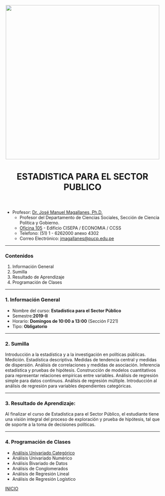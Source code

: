 <center><img src="https://github.com/PoliticayGobiernoPUCP/estadistica_anapol2/raw/master/PICS/LOGO_PUCP.png" width="500"></center>

<center> <header><h1>ESTADISTICA PARA EL SECTOR PUBLICO</h1>  </header></center>

* Profesor:  <a href="http://www.pucp.edu.pe/profesor/jose-manuel-magallanes/" target="_blank">Dr. José Manuel Magallanes, Ph.D.</a> <br>
    - Profesor del Departamento de Ciencias Sociales, Sección de Ciencia Política y Gobierno.
    - [Oficina 105](https://goo.gl/maps/xuGeG6o9di1i1y5m6) - Edificio CISEPA / ECONOMIA / CCSS
    - Telefono: (51) 1 - 6262000 anexo 4302
    - Correo Electrónico: [jmagallanes@pucp.edu.pe](mailto:jmagallanes@pucp.edu.pe)
    
-----


<a id='beginning'></a>

### Contenidos


1. Información General
2. Sumilla
3. Resultado de Aprendizaje
4. Programación de Clases
   

____

<a id='part1'></a>

### 1. Información General


* Nombre del curso: **Estadística para el Sector Público**
* Semestre:**2019-II**
* Horario: **Domingos de 10:00 a 13:00** (Sección F221)
* Tipo: **Obligatorio** 

 
____
<a id='part2'></a>

### 2. Sumilla

Introducción a la estadística y a la investigación en políticas públicas. Medición. Estadística descriptiva. Medidas de tendencia central y medidas de dispersión. Análisis de correlaciones y medidas de asociación. Inferencia estadística y pruebas de hipótesis. Construcción de modelos cuantitativos para representar relaciones empíricas entre variables. Análisis de regresión simple para datos continuos. Análisis de regresión múltiple. Introducción al análisis de regresión para variables dependientes categóricas.



____
<a id='part3'></a>

### 3. Resultado de Aprendizaje:

Al finalizar el curso de Estadística para el Sector Público, el estudiante tiene una visión integral del proceso de exploración y prueba de hipótesis, tal que de soporte a la toma de decisiones políticas.



____
<a id='part4'></a>

### 4. Programación de Clases

* [Análisis Univariado Categórico](https://htmlpreview.github.io/?https://github.com/PoliticayGobiernoPUCP/EstadisticaSectorPublico/blob/master/ExploracionCategorica.html)
* Análisis Univariado Numérico
* Análisis Bivariado de Datos
* Análisis de Conglomerados
* Análisis de Regresión Lineal
* Análisis de Regresión Logístico






[INICIO](#beginning)